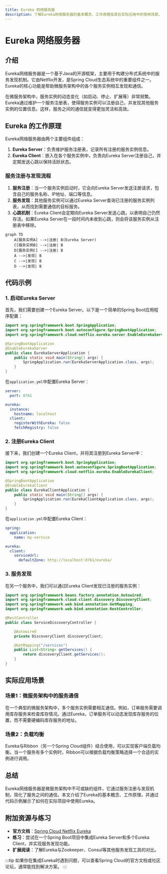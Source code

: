 ```yaml
---
title: Eureka 网络服务器
description: 了解Eureka网络服务器的基本概念、工作原理及其在实际应用中的使用场景。本文适合初学者，包含代码示例和实际案例。
---
```


# Eureka 网络服务器

## 介绍

Eureka网络服务器是一个基于Java的开源框架，主要用于构建分布式系统中的服务发现机制。它由Netflix开发，是Spring Cloud生态系统中的重要组件之一。Eureka的核心功能是帮助微服务架构中的各个服务实例相互发现和通信。

在微服务架构中，服务实例的动态变化（如启动、停止、扩展等）非常频繁。Eureka通过维护一个服务注册表，使得服务实例可以注册自己，并发现其他服务实例的位置信息。这样，服务之间的通信就变得更加灵活和高效。

## Eureka 的工作原理

Eureka网络服务器由两个主要组件组成：

1. **Eureka Server**：负责维护服务注册表，记录所有注册的服务实例信息。
2. **Eureka Client**：嵌入在各个服务实例中，负责向Eureka Server注册自己，并定期发送心跳以保持活跃状态。

### 服务注册与发现流程

1. **服务注册**：当一个服务实例启动时，它会向Eureka Server发送注册请求，包含自己的服务名称、IP地址、端口等信息。
2. **服务发现**：其他服务实例可以通过Eureka Server查询已注册的服务实例列表，从而找到需要通信的目标服务。
3. **心跳机制**：Eureka Client会定期向Eureka Server发送心跳，以表明自己仍然存活。如果Eureka Server在一段时间内未收到心跳，则会将该服务实例从注册表中移除。

```mermaid
graph TD
    A[服务实例A] -->|注册| B(Eureka Server)
    C[服务实例B] -->|注册| B
    D[服务实例C] -->|注册| B
    A -->|发现| B
    C -->|发现| B
    D -->|发现| B
```

## 代码示例

### 1. 启动Eureka Server

首先，我们需要创建一个Eureka Server。以下是一个简单的Spring Boot应用程序配置：

```java
import org.springframework.boot.SpringApplication;
import org.springframework.boot.autoconfigure.SpringBootApplication;
import org.springframework.cloud.netflix.eureka.server.EnableEurekaServer;

@SpringBootApplication
@EnableEurekaServer
public class EurekaServerApplication {
    public static void main(String[] args) {
        SpringApplication.run(EurekaServerApplication.class, args);
    }
}
```

在`application.yml`中配置Eureka Server：

```yaml
server:
  port: 8761

eureka:
  instance:
    hostname: localhost
  client:
    registerWithEureka: false
    fetchRegistry: false
```

### 2. 注册Eureka Client

接下来，我们创建一个Eureka Client，并将其注册到Eureka Server中：

```java
import org.springframework.boot.SpringApplication;
import org.springframework.boot.autoconfigure.SpringBootApplication;
import org.springframework.cloud.netflix.eureka.EnableEurekaClient;

@SpringBootApplication
@EnableEurekaClient
public class EurekaClientApplication {
    public static void main(String[] args) {
        SpringApplication.run(EurekaClientApplication.class, args);
    }
}
```

在`application.yml`中配置Eureka Client：

```yaml
spring:
  application:
    name: my-service

eureka:
  client:
    serviceUrl:
      defaultZone: http://localhost:8761/eureka/
```

### 3. 服务发现

在另一个服务中，我们可以通过Eureka Client发现已注册的服务实例：

```java
import org.springframework.beans.factory.annotation.Autowired;
import org.springframework.cloud.client.discovery.DiscoveryClient;
import org.springframework.web.bind.annotation.GetMapping;
import org.springframework.web.bind.annotation.RestController;

@RestController
public class ServiceDiscoveryController {

    @Autowired
    private DiscoveryClient discoveryClient;

    @GetMapping("/services")
    public List<String> getServices() {
        return discoveryClient.getServices();
    }
}
```

## 实际应用场景

### 场景1：微服务架构中的服务通信

在一个典型的微服务架构中，多个服务实例需要相互通信。例如，订单服务需要调用库存服务来检查库存情况。通过Eureka，订单服务可以动态发现库存服务的位置，而不需要硬编码库存服务的地址。

### 场景2：负载均衡

Eureka与Ribbon（另一个Spring Cloud组件）结合使用，可以实现客户端负载均衡。当一个服务有多个实例时，Ribbon可以根据负载均衡策略选择一个合适的实例进行调用。

## 总结

Eureka网络服务器是微服务架构中不可或缺的组件，它通过服务注册与发现机制，简化了服务之间的通信。本文介绍了Eureka的基本概念、工作原理，并通过代码示例展示了如何在实际项目中使用Eureka。

## 附加资源与练习

- **官方文档**：[Spring Cloud Netflix Eureka](https://spring.io/projects/spring-cloud-netflix)
- **练习**：尝试在一个Spring Boot项目中集成Eureka Server和多个Eureka Client，并实现服务发现功能。
- **扩展阅读**：了解Eureka与Zookeeper、Consul等其他服务发现工具的对比。

:::tip
如果你在集成Eureka时遇到问题，可以查看Spring Cloud的官方文档或社区论坛，通常能找到解决方案。
:::